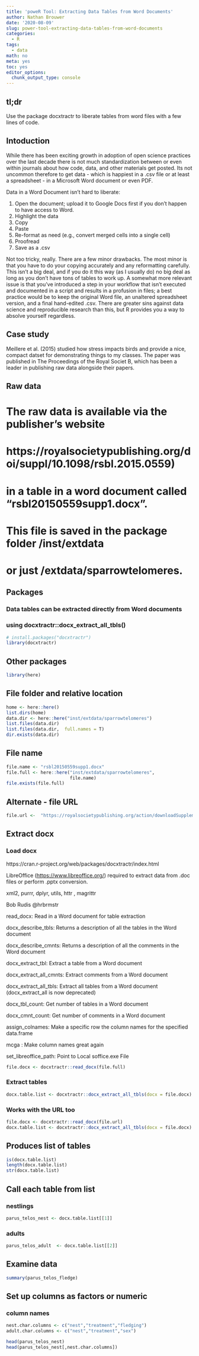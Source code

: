 ```yaml
---
title: 'poweR Tool: Extracting Data Tables from Word Documents'
author: Nathan Brouwer
date: '2020-08-09'
slug: power-tool-extracting-data-tables-from-word-documents
categories:
  - R
tags:
  - data
math: no
meta: yes
toc: yes
editor_options: 
  chunk_output_type: console
---
```



<!--more-->

## tl;dr

Use the package docxtractr to liberate tables from word files with a few lines of code.

## Intoduction

While there has been exciting growth in adoption of open science practices over the last decade there is not much standardization between or even within journals about how code, data, and other materials get posted.  Its not uncommon therefore to get data - which is happiest in a .csv file or at least a spreadsheet - in a Microsoft Word document or even PDF.

Data in a Word Document isn't hard to liberate:

1. Open the document; upload it to Google Docs first if you don't happen to have access to Word.
1. Highlight the data
1. Copy
1. Paste
1. Re-format as need (e.g., convert merged cells into a single cell)
1. Proofread
1. Save as a .csv

Not too tricky, really.  There are a few minor drawbacks.  The most minor is that you have to do your copying accurately and any reformatting carefully.  This isn't a big deal, and if you do it this way (as I usually do) no big deal as long as you don't have tons of tables to work up.  A somewhat more relevant issue is that you've introduced a step in your workflow that isn't executed and documented in a script and results in a profusion in files; a best practice would be to keep the original Word file, an unaltered spreadsheet version, and a final hand-edited .csv.  There are greater sins against data science and reproducible research than this, but R provides you a way to absolve yourself regardless.

## Case study

Meillere et al. (2015) studied how stress impacts birds and provide a nice, compact datset for demonstrating things to my classes.  The paper was published in The Proceedings of the Royal Societ B,  which has been a leader in publishing raw data alongside their papers.

## Raw data

# The raw data is available via the publisher's website
# https://royalsocietypublishing.org/doi/suppl/10.1098/rsbl.2015.0559)
# in a table in a word document called "rsbl20150559supp1.docx".
# This file is saved in the package folder /inst/extdata
# or just /extdata/sparrowtelomeres.

## Packages
### Data tables can be extracted directly from Word documents
### using docxtractr::docx_extract_all_tbls()


```r
# install.packages("docxtractr")
library(docxtractr)
```



## Other packages

```r
library(here)
```



## File folder and relative location

```r
home <- here::here()
list.dirs(home)
data.dir <- here::here("inst/extdata/sparrowtelomeres")
list.files(data.dir)
list.files(data.dir,  full.names = T)
dir.exists(data.dir)
```



## File name
```r
file.name <- "rsbl20150559supp1.docx"
file.full <- here::here("inst/extdata/sparrowtelomeres",
                        file.name)
file.exists(file.full)
```





## Alternate - file URL
```r
file.url <-  "https://royalsocietypublishing.org/action/downloadSupplement?doi=10.1098%2Frsbl.2015.0559&file=rsbl20150559supp1.docx"
```



## Extract docx
### Load docx

https://cran.r-project.org/web/packages/docxtractr/index.html

LibreOffice (<https://www.libreoffice.org/>)
required to extract data from .doc files or perform .pptx
conversion.

xml2, purrr, dplyr, utils, httr , magrittr

Bob Rudis @hrbrmstr

read_docx: Read in a Word document for table extraction

docx_describe_tbls: Returns a description of all the tables in the
Word document

docx_describe_cmnts: Returns a description of all the comments in
the Word document

docx_extract_tbl: Extract a table from a Word document

docx_extract_all_cmnts: Extract comments from a Word document

docx_extract_all_tbls: Extract all tables from a Word document
(docx_extract_all is now deprecated)

docx_tbl_count: Get number of tables in a Word document

docx_cmnt_count: Get number of comments in a Word document

assign_colnames: Make a specific row the column names for the
specified data.frame

mcga : Make column names great again

set_libreoffice_path: Point to Local soffice.exe File


```r
file.docx <- docxtractr::read_docx(file.full)

```


### Extract tables
```r

docx.table.list <- docxtractr::docx_extract_all_tbls(docx = file.docx)

```

### Works with the URL too
```r
file.docx <- docxtractr::read_docx(file.url)
docx.table.list <- docxtractr::docx_extract_all_tbls(docx = file.docx)

```



## Produces list of tables
```r
is(docx.table.list)
length(docx.table.list)
str(docx.table.list)
```



## Call each table from list
### nestlings
```r
parus_telos_nest <- docx.table.list[[1]]

```


### adults
```r
parus_telos_adult  <- docx.table.list[[2]]

```


## Examine data
```r
summary(parus_telos_fledge)
```



## Set up columns as factors or numeric
### column names

```r
nest.char.columns <- c("nest","treatment","fledging")
adult.char.columns <- c("nest","treatment","sex")

head(parus_telos_nest)
head(parus_telos_nest[,nest.char.columns])

```


